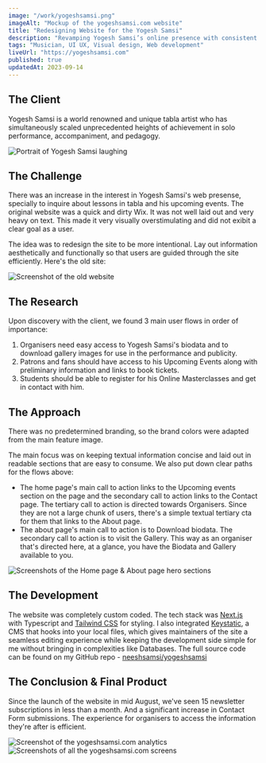 ```yaml
---
image: "/work/yogeshsamsi.png"
imageAlt: "Mockup of the yogeshsamsi.com website"
title: "Redesigning Website for the Yogesh Samsi"
description: "Revamping Yogesh Samsi’s online presence with consistent branding, better structure and clear goals for user when landing on the website."
tags: "Musician, UI UX, Visual design, Web development"
liveUrl: "https://yogeshsamsi.com"
published: true
updatedAt: 2023-09-14
---
```


<H2>The Client</H2>

Yogesh Samsi is a world renowned and unique tabla artist who has simultaneously scaled unprecedented heights of achievement in solo performance, accompaniment, and pedagogy.

<Image
  src="/work/yogeshsamsi/1.png"
  alt="Portrait of Yogesh Samsi laughing"
  width={848}
  height={477}
/>

<H2>The Challenge</H2>

There was an increase in the interest in Yogesh Samsi's web presense, specially to inquire about lessons in tabla and his upcoming events. The original website was a quick and dirty Wix. It was not well laid out and very heavy on text. This made it very visually overstimulating and did not exibit a clear goal as a user.

The idea was to redesign the site to be more intentional. Lay out information aesthetically and functionally so that users are guided through the site efficiently. Here's the old site:

<Image
  src="/work/yogeshsamsi/2.png"
  alt="Screenshot of the old website"
  width={848}
  height={848}
/>

<H2>The Research</H2>

Upon discovery with the client, we found 3 main user flows in order of importance:

1. Organisers need easy access to Yogesh Samsi's biodata and to download gallery images for use in the performance and publicity.
1. Patrons and fans should have access to his Upcoming Events along with preliminary information and links to book tickets.
1. Students should be able to register for his Online Masterclasses and get in contact with him.

<H2>The Approach</H2>

There was no predetermined branding, so the brand colors were adapted from the main feature image.

The main focus was on keeping textual information concise and laid out in readable sections that are easy to consume. We also put down clear paths for the flows above:

- The home page's main call to action links to the Upcoming events section on the page and the secondary call to action links to the Contact page. The tertiary call to action is directed towards Organisers. Since they are not a large chunk of users, there's a simple textual tertiary cta for them that links to the About page.
- The about page's main call to action is to Download biodata. The secondary call to action is to visit the Gallery. This way as an organiser that's directed here, at a glance, you have the Biodata and Gallery available to you.

<Image
  src="/work/yogeshsamsi/3.png"
  alt="Screenshots of the Home page & About page hero sections"
  width={848}
  height={996}
/>

<H2>The Development</H2>

The website was completely custom coded. The tech stack was [Next.js](https://nextjs.org) with Typescript and [Tailwind CSS](https://tailwindcss.com) for styling. I also integrated [Keystatic](https://keystatic.com/), a CMS that hooks into your local files, which gives maintainers of the site a seamless editing experience while keeping the development side simple for me without bringing in complexities like Databases. The full source code can be found on my GitHub repo - [neeshsamsi/yogeshsamsi](https://github.com/neeshsamsi/yogeshsamsi)

<H2>The Conclusion & Final Product</H2>

Since the launch of the website in mid August, we've seen 15 newsletter subscriptions in less than a month. And a significant increase in Contact Form submissions. The experience for organisers to access the information they're after is efficient.

<Image
  src="/work/yogeshsamsi/4.png"
  alt="Screenshot of the yogeshsamsi.com analytics"
  width={848}
  height={439}
/>
<Image
  src="/work/yogeshsamsi/5.png"
  alt="Screenshots of all the yogeshsamsi.com screens"
  width={848}
  height={783}
/>
